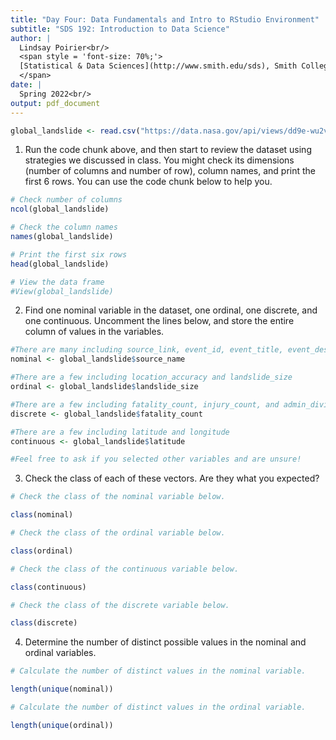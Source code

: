 ```yaml
---
title: "Day Four: Data Fundamentals and Intro to RStudio Environment"
subtitle: "SDS 192: Introduction to Data Science"
author: |
  Lindsay Poirier<br/>
  <span style = 'font-size: 70%;'>
  [Statistical & Data Sciences](http://www.smith.edu/sds), Smith College<br/>
  </span>
date: |
  Spring 2022<br/>
output: pdf_document
---
```


```r
global_landslide <- read.csv("https://data.nasa.gov/api/views/dd9e-wu2v/rows.csv")
```

1. Run the code chunk above, and then start to review the dataset using strategies we discussed in class. You might check its dimensions (number of columns and number of row), column names, and print the first 6 rows. You can use the code chunk below to help you. 

```r
# Check number of columns
ncol(global_landslide)

# Check the column names
names(global_landslide)

# Print the first six rows
head(global_landslide)

# View the data frame
#View(global_landslide)
```

2. Find one nominal variable in the dataset, one ordinal, one discrete, and one continuous. Uncomment the lines below, and store the entire column of values in the variables.

```r

#There are many including source_link, event_id, event_title, event_description, landslide_category, etc.
nominal <- global_landslide$source_name

#There are a few including location_accuracy and landslide_size
ordinal <- global_landslide$landslide_size

#There are a few including fatality_count, injury_count, and admin_division_population
discrete <- global_landslide$fatality_count

#There are a few including latitude and longitude
continuous <- global_landslide$latitude

#Feel free to ask if you selected other variables and are unsure!
```

3. Check the class of each of these vectors. Are they what you expected?

```r
# Check the class of the nominal variable below.

class(nominal)

# Check the class of the ordinal variable below.

class(ordinal)

# Check the class of the continuous variable below.

class(continuous)

# Check the class of the discrete variable below.

class(discrete)

```

4. Determine the number of distinct possible values in the nominal and ordinal variables.

```r
# Calculate the number of distinct values in the nominal variable.

length(unique(nominal))

# Calculate the number of distinct values in the ordinal variable. 

length(unique(ordinal))

```


